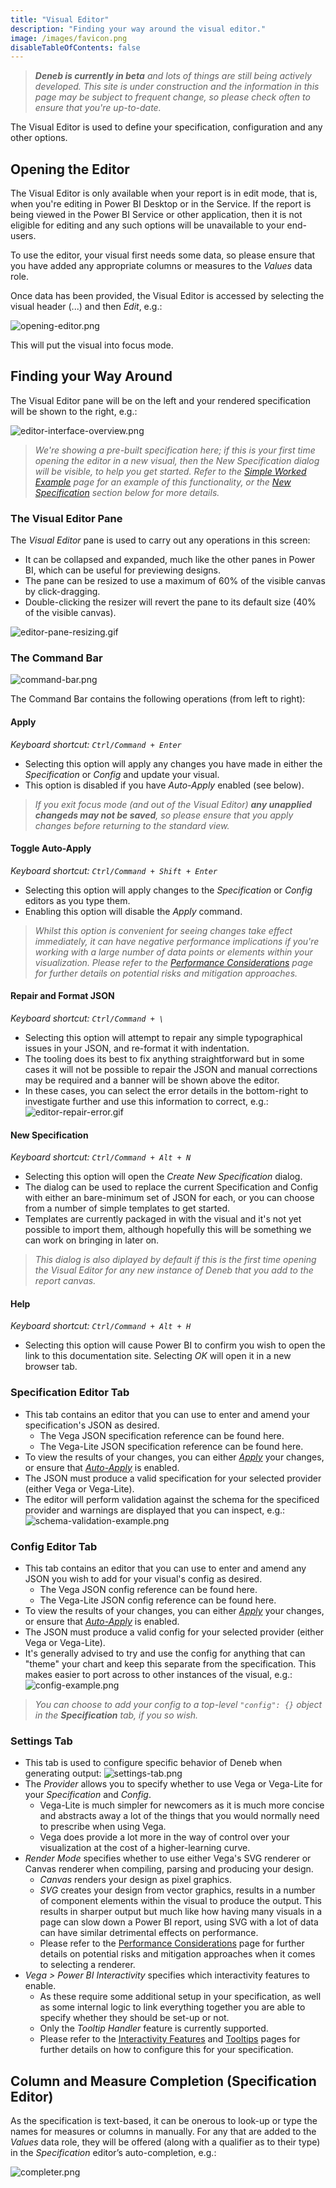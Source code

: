 ```yaml
---
title: "Visual Editor"
description: "Finding your way around the visual editor."
image: /images/favicon.png
disableTableOfContents: false
---
```



> _**Deneb is currently in beta** and lots of things are still being actively developed. This site is under construction and the information in this page may be subject to frequent change, so please check often to ensure that you're up-to-date._

The Visual Editor is used to define your specification, configuration and any other options.

## Opening the Editor

The Visual Editor is only available when your report is in edit mode, that is, when you're editing in Power BI Desktop or in the Service. If the report is being viewed in the Power BI Service or other application, then it is not eligible for editing and any such options will be unavailable to your end-users.

To use the editor, your visual first needs some data, so please ensure that you have added any appropriate columns or measures to the _Values_ data role.

Once data has been provided, the Visual Editor is accessed by selecting the visual header (...) and then _Edit_, e.g.:

![opening-editor.png](/images/getting-started/opening-editor.png "We can access the Visual Editor by selecting 'Edit' from the Visual Header.")

This will put the visual into focus mode.

## Finding your Way Around

The Visual Editor pane will be on the left and your rendered specification will be shown to the right, e.g.:

![editor-interface-overview.png](/images/editor/editor-interface-overview.png "Overview of Deneb in focus mode, showing the editing interface.")

> _We're showing a pre-built specification here; if this is your first time opening the editor in a new visual, then the New Specification dialog will be visible, to help you get started. Refer to the [Simple Worked Example](/simple-worked-example) page for an example of this functionality, or the [New Specification](#new-specification) section below for more details._

### The Visual Editor Pane

The _Visual Editor_ pane is used to carry out any operations in this screen:

-   It can be collapsed and expanded, much like the other panes in Power BI, which can be useful for previewing designs.
-   The pane can be resized to use a maximum of 60% of the visible canvas by click-dragging.
-   Double-clicking the resizer will revert the pane to its default size (40% of the visible canvas).

![editor-pane-resizing.gif](/images/editor/editor-pane-resizing.gif "Animated illustration of Visual Editor pane resizing.")

### The Command Bar

![command-bar.png](/images/editor/command-bar.png "The Command Bar in the Visual Editor pane.")

The Command Bar contains the following operations (from left to right):

#### Apply

_Keyboard shortcut: `Ctrl/Command + Enter`_

-   Selecting this option will apply any changes you have made in either the _Specification_ or _Config_ and update your visual.
-   This option is disabled if you have _Auto-Apply_ enabled (see below).

> _If you exit focus mode (and out of the Visual Editor) **any unapplied changeds may not be saved**, so please ensure that you apply changes before returning to the standard view._

#### Toggle Auto-Apply

_Keyboard shortcut: `Ctrl/Command + Shift + Enter`_

-   Selecting this option will apply changes to the _Specification_ or _Config_ editors as you type them.
-   Enabling this option will disable the _Apply_ command.

> _Whilst this option is convenient for seeing changes take effect immediately, it can have negative performance implications if you're working with a large number of data points or elements within your visualization. Please refer to the [Performance Considerations](/performance-considerations) page for further details on potential risks and mitigation approaches._

#### Repair and Format JSON

_Keyboard shortcut: `Ctrl/Command + \`_

-   Selecting this option will attempt to repair any simple typographical issues in your JSON, and re-format it with indentation.
-   The tooling does its best to fix anything straightforward but in some cases it will not be possible to repair the JSON and manual corrections may be required and a banner will be shown above the editor.
-   In these cases, you can select the error details in the bottom-right to investigate further and use this information to correct, e.g.:
    ![editor-repair-error.gif](/images/editor/editor-repair-error.gif "Animated illustration of correcting a JSON error manually using the information in the editor.")

#### New Specification

_Keyboard shortcut: `Ctrl/Command + Alt + N`_

-   Selecting this option will open the _Create New Specification_ dialog.
-   The dialog can be used to replace the current Specification and Config with either an bare-minimum set of JSON for each, or you can choose from a number of simple templates to get started.
-   Templates are currently packaged in with the visual and it's not yet possible to import them, although hopefully this will be something we can work on bringing in later on.

> _This dialog is also diplayed by default if this is the first time opening the Visual Editor for any new instance of Deneb that you add to the report canvas._

#### Help

_Keyboard shortcut: `Ctrl/Command + Alt + H`_

-   Selecting this option will cause Power BI to confirm you wish to open the link to this documentation site. Selecting _OK_ will open it in a new browser tab.

### Specification Editor Tab

-   This tab contains an editor that you can use to enter and amend your specification's JSON as desired.
    -   The Vega JSON specification reference <OutboundLink href="https://vega.github.io/vega/docs/specification/" target="_blank">can be found here</OutboundLink>.
    -   The Vega-Lite JSON specification reference <OutboundLink href="https://vega.github.io/vega-lite/docs/spec.html" target="_blank">can be found here</OutboundLink>.
-   To view the results of your changes, you can either _[Apply](#apply)_ your changes, or ensure that _[Auto-Apply](#toggle-auto-apply)_ is enabled.
-   The JSON must produce a valid specification for your selected provider (either Vega or Vega-Lite).
-   The editor will perform validation against the schema for the specificed provider and warnings are displayed that you can inspect, e.g.:
    ![schema-validation-example.png](/images/editor/schema-validation-example.png "Example of a schema validation issue for an invalid Vega-Lite mark type.")

### Config Editor Tab

-   This tab contains an editor that you can use to enter and amend any JSON you wish to add for your visual's config as desired.
    -   The Vega JSON config reference <OutboundLink href="https://vega.github.io/vega/docs/config/" target="_blank">can be found here</OutboundLink>.
    -   The Vega-Lite JSON config reference <OutboundLink href="https://vega.github.io/vega-lite/docs/config.html" target="_blank">can be found here</OutboundLink>.
-   To view the results of your changes, you can either _[Apply](#apply)_ your changes, or ensure that _[Auto-Apply](#toggle-auto-apply)_ is enabled.
-   The JSON must produce a valid config for your selected provider (either Vega or Vega-Lite).
-   It's generally advised to try and use the config for anything that can "theme" your chart and keep this separate from the specification. This makes easier to port across to other instances of the visual, e.g.:
    ![config-example.png](/images/editor/config-example.png "Example of a config for a Vega-Lite visual.")

> _You can choose to add your config to a top-level `"config": {}` object in the **Specification** tab, if you so wish._

### Settings Tab

-   This tab is used to configure specific behavior of Deneb when generating output:
    ![settings-tab.png](/images/editor/settings-tab.png "The settings tab, which is used to configure aspects of Deneb's behavior.")
-   The _Provider_ allows you to specify whether to use Vega or Vega-Lite for your _Specification_ and _Config_.
    -   Vega-Lite is much simpler for newcomers as it is much more concise and abstracts away a lot of the things that you would normally need to prescribe when using Vega.
    -   Vega does provide a lot more in the way of control over your visualization at the cost of a higher-learning curve.
-   _Render Mode_ specifies whether to use either Vega's SVG renderer or Canvas renderer when compiling, parsing and producing your design.
    -   _Canvas_ renders your design as pixel graphics.
    -   _SVG_ creates your design from vector graphics, results in a number of component elements within the visual to produce the output. This results in sharper output but much like how having many visuals in a page can slow down a Power BI report, using SVG with a lot of data can have similar detrimental effects on performance.
    -   Please refer to the [Performance Considerations](/performance-considerations) page for further details on potential risks and mitigation approaches when it comes to selecting a renderer.
-   _Vega > Power BI Interactivity_ specifies which interactivity features to enable.
    -   As these require some additional setup in your specification, as well as some internal logic to link everything together you are able to specify whether they should be set-up or not.
    -   Only the _Tooltip Handler_ feature is currently supported.
    -   Please refer to the [Interactivity Features](/interactivity-features-overview) and [Tooltips](/interactivity-tooltips) pages for further details on how to configure this for your specification.

## Column and Measure Completion (Specification Editor)

As the specification is text-based, it can be onerous to look-up or type the names for measures or columns in manually. For any that are added to the _Values_ data role, they will be offered (along with a qualifier as to their type) in the _Specification_ editor’s auto-completion, e.g.:

![completer.png](/images/editor/completer.png "Example of a completion for a column within the Specification editor.")
